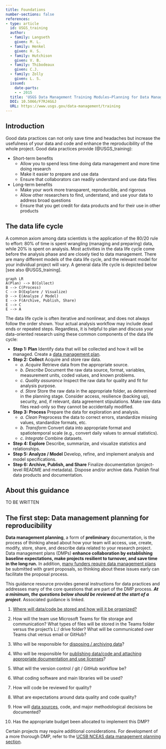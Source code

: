 ```yaml
---
title: Foundations
number-sections: false
references:
- type: article
  id: USGS_training
  author:
  - family: Langseth
    given: M. L.
  - family: Henkel
    given: H. S.
  - family: Hutchison
    given: V. B.
  - family: Thibodeaux
    given: C.J.
  - family: Zolly
    given: L. S.
  issued:
    date-parts:
    - - 2015
  title: 'USGS Data Management Training Modules—Planning for Data Management Part II Using the DMPTool to Create Data Management Plans: U.S. Geological Survey.'
  DOI: 10.5066/F7RJ4GGJ
  URL: https://www.usgs.gov/data-management/training
---
```


## Introduction

Good data practices can not only save time and headaches but increase the usefulness of your data and code and enhance the reproducibility of the whole project.
Good data practices provide (@USGS_training):

* Short-term benefits
  * Allow you to spend less time doing data management and more time doing research
  * Make it easier to prepare and use data
  * Ensure that collaborators can readily understand and use data files
* Long-term benefits
  * Make your work more transparent, reproducible, and rigorous
  * Allow other researchers to find, understand, and use your data to address broad questions
  * Ensure that you get credit for data products and for their use in other products


## The data life cycle

A common axiom among data scientists is the application of the 80/20 rule to effort: 80% of time is spent wrangling (managing and preparing) data, while 20% is spent on analysis. 
Most activities in the data life cycle come before the analysis phase and are closely tied to data management. 
There are many different models of the data life cycle, and the relevant model for your individual project will vary. 
A general data life cycle is depicted below [see also @USGS_training].


```mermaid
graph LR
A(Plan) --> B(Collect)
B --> C(Process)
C --> D(Explore / Visualize)
D --> E(Analyze / Model)
E --> F(Archive, Publish, Share)
E --> C
E --> A
```

The data life cycle is often iterative and nonlinear, and does not always follow the order shown. Your actual analysis workflow may include dead ends or repeated steps. Regardless, it is helpful to plan and discuss your data-oriented research using these common components of the data life cycle:

* **Step 1: Plan** Identify data that will be collected and how it will be managed.
Create a [data management plan](@sec-dmp).
* **Step 2: Collect** Acquire and store raw data.
  * *a. Acquire* Retrieve data from the appropriate source.
  * *b. Describe* Document the raw data source, format, variables, measurement units, coded values, and known problems. 
  * *c. Quality assurance* Inspect the raw data for quality and fit for analysis purpose.
  * *d. Store* Store the raw data in the appropriate folder, as determined in the planning stage. 
  Consider access, resilience (backing up), security, and, if relevant, data agreement stipulations. 
Make raw data files read-only so they cannot be accidentally modified.

* **Step 3: Process** Prepare the data for exploration and analysis. 
  * *a. Clean* Preprocess the data to correct errors, standardize missing values, standardize formats, etc.
  * *b. Transform* Convert data into appropriate format and spatiotemporal scale (e.g., convert daily values to annual statistics).
  * *c. Integrate* Combine datasets.
* **Step 4: Explore** Describe, summarize, and visualize statistics and relationships.
* **Step 5: Analyze / Model** Develop, refine, and implement analysis and model specifications.
* **Step 6: Archive, Publish, and Share** Finalize documentation (project-level README and metadata). Dispose and/or archive data. Publish final data products and documentation.

## About this guidance

TO BE WRITTEN

## The first step: Data management planning for reproducibility {#sec-dmp}

__Data management planning__, a form of __preliminary__ documentation, is the process of thinking ahead about how your team will access, use, create, modify, store, share, and describe data related to your research project. Data management plans (DMPs) __enhance collaboration by establishing baseline expectations, make projects resilient to turnover, and save time in the long run.__ In addition, [many funders require data management plans](https://dmptool.org/public_templates) be submitted with grant proposals, so thinking about these issues early can facilitate the proposal process. 

This guidance resource provides general instructions for data practices and addresses many of the core questions that are part of the DMP process. *__At a minimum, the questions below should be reviewed at the start of a project__*. Associated guidance is linked.

1.	[Where will data/code be stored and how will it be organized?](../data-management/organization.qmd)

2.	How will the team use Microsoft Teams for file storage and communication? What types of files will be stored in the Teams folder versus the project’s L:/ drive folder? What will be communicated over Teams chat versus email or GitHub?

3.	Who will be responsible for [disposing / archiving data](../data-management/archival.qmd)?

4.	Who will be responsible for [publishing data/code and attaching appropriate documentation and use licenses](../data-management/publication.qmd)?

5.	What will the version control / git / GitHub workflow be?

6.	What coding software and main libraries will be used?

7.	How will code be reviewed for quality?

8.	What are expectations around data quality and code quality?

9.	How will [data sources](../data-management/documentation.qmd), code, and major methodological decisions be documented?

10.	Has the appropriate budget been allocated to implement this DMP?

Certain projects may require additional considerations. For development of a more thorough DMP, refer to the [UCSB NCEAS data management planning section](https://learning.nceas.ucsb.edu/2023-04-coreR/session_14.html#document-your-project-using-a-dmp).






